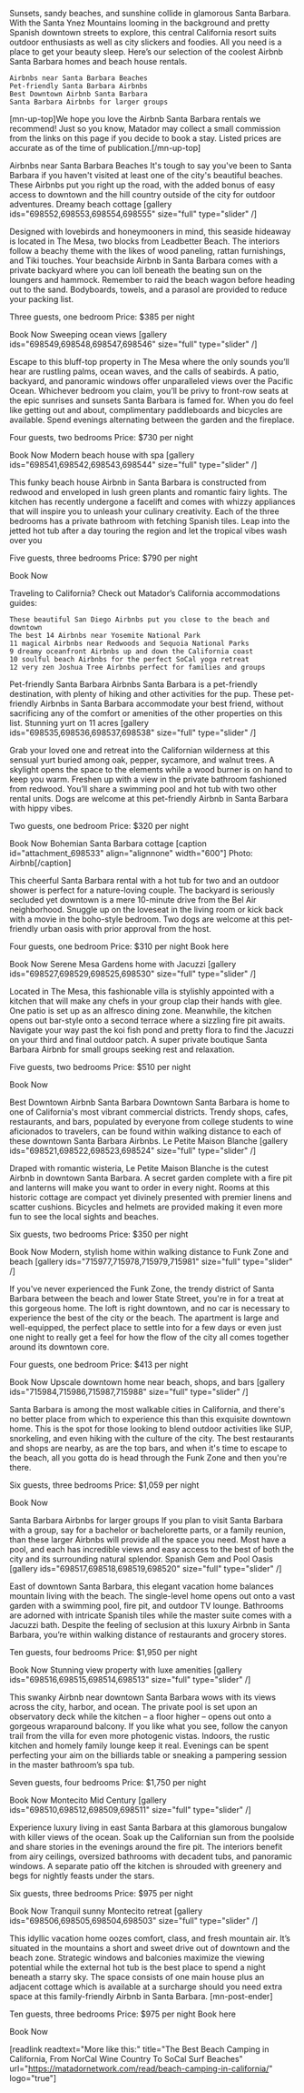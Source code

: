 Sunsets, sandy beaches, and sunshine collide in glamorous Santa Barbara. With the Santa Ynez Mountains looming in the background and pretty Spanish downtown streets to explore, this central California resort suits outdoor enthusiasts as well as city slickers and foodies. All you need is a place to get your beauty sleep. Here’s our selection of the coolest Airbnb Santa Barbara homes and beach house rentals.

 	Airbnbs near Santa Barbara Beaches
 	Pet-friendly Santa Barbara Airbnbs
 	Best Downtown Airbnb Santa Barbara
 	Santa Barbara Airbnbs for larger groups

[mn-up-top]We hope you love the Airbnb Santa Barbara rentals we recommend! Just so you know, Matador may collect a small commission from the links on this page if you decide to book a stay. Listed prices are accurate as of the time of publication.[/mn-up-top]

Airbnbs near Santa Barbara Beaches
It's tough to say you've been to Santa Barbara if you haven't visited at least one of the city's beautiful beaches. These Airbnbs put you right up the road, with the added bonus of easy access to downtown and the hill country outside of the city for outdoor adventures.
Dreamy beach cottage
[gallery ids="698552,698553,698554,698555" size="full" type="slider"  /]

Designed with lovebirds and honeymooners in mind, this seaside hideaway is located in The Mesa, two blocks from Leadbetter Beach. The interiors follow a beachy theme with the likes of wood paneling, rattan furnishings, and Tiki touches. Your beachside Airbnb in Santa Barbara comes with a private backyard where you can loll beneath the beating sun on the loungers and hammock. Remember to raid the beach wagon before heading out to the sand. Bodyboards, towels, and a parasol are provided to reduce your packing list.

Three guests, one bedroom
Price: $385 per night

Book Now
Sweeping ocean views
[gallery ids="698549,698548,698547,698546" size="full" type="slider"  /]

Escape to this bluff-top property in The Mesa where the only sounds you’ll hear are rustling palms, ocean waves, and the calls of seabirds. A patio, backyard, and panoramic windows offer unparalleled views over the Pacific Ocean. Whichever bedroom you claim, you’ll be privy to front-row seats at the epic sunrises and sunsets Santa Barbara is famed for. When you do feel like getting out and about, complimentary paddleboards and bicycles are available. Spend evenings alternating between the garden and the fireplace.

Four guests, two bedrooms
Price: $730 per night

Book Now
Modern beach house with spa
[gallery ids="698541,698542,698543,698544" size="full" type="slider"  /]

This funky beach house Airbnb in Santa Barbara is constructed from redwood and enveloped in lush green plants and romantic fairy lights. The kitchen has recently undergone a facelift and comes with whizzy appliances that will inspire you to unleash your culinary creativity. Each of the three bedrooms has a private bathroom with fetching Spanish tiles. Leap into the jetted hot tub after a day touring the region and let the tropical vibes wash over you

Five guests, three bedrooms
Price: $790 per night

Book Now

Traveling to California? Check out Matador’s California accommodations guides:

 	These beautiful San Diego Airbnbs put you close to the beach and downtown
 	The best 14 Airbnbs near Yosemite National Park
 	11 magical Airbnbs near Redwoods and Sequoia National Parks
 	9 dreamy oceanfront Airbnbs up and down the California coast
 	10 soulful beach Airbnbs for the perfect SoCal yoga retreat
 	12 very zen Joshua Tree Airbnbs perfect for families and groups



Pet-friendly Santa Barbara Airbnbs
Santa Barbara is a pet-friendly destination, with plenty of hiking and other activities for the pup. These pet-friendly Airbnbs in Santa Barbara accommodate your best friend, without sacrificing any of the comfort or amenities of the other properties on this list.
Stunning yurt on 11 acres
[gallery ids="698535,698536,698537,698538" size="full" type="slider"  /]

Grab your loved one and retreat into the Californian wilderness at this sensual yurt buried among oak, pepper, sycamore, and walnut trees. A skylight opens the space to the elements while a wood burner is on hand to keep you warm. Freshen up with a view in the private bathroom fashioned from redwood. You’ll share a swimming pool and hot tub with two other rental units. Dogs are welcome at this pet-friendly Airbnb in Santa Barbara with hippy vibes.

Two guests, one bedroom
Price: $320 per night

Book Now
Bohemian Santa Barbara cottage
[caption id="attachment_698533" align="alignnone" width="600"] Photo: Airbnb[/caption]

This cheerful Santa Barbara rental with a hot tub for two and an outdoor shower is perfect for a nature-loving couple. The backyard is seriously secluded yet downtown is a mere 10-minute drive from the Bel Air neighborhood. Snuggle up on the loveseat in the living room or kick back with a movie in the boho-style bedroom. Two dogs are welcome at this pet-friendly urban oasis with prior approval from the host.

Four guests, one bedroom
Price: $310 per night
Book here

Book Now
Serene Mesa Gardens home with Jacuzzi
[gallery ids="698527,698529,698525,698530" size="full" type="slider"  /]

Located in The Mesa, this fashionable villa is stylishly appointed with a kitchen that will make any chefs in your group clap their hands with glee. One patio is set up as an alfresco dining zone. Meanwhile, the kitchen opens out bar-style onto a second terrace where a sizzling fire pit awaits. Navigate your way past the koi fish pond and pretty flora to find the Jacuzzi on your third and final outdoor patch. A super private boutique Santa Barbara Airbnb for small groups seeking rest and relaxation.

Five guests, two bedrooms
Price: $510 per night

Book Now

Best Downtown Airbnb Santa Barbara
Downtown Santa Barbara is home to one of California's most vibrant commercial districts. Trendy shops, cafes, restaurants, and bars, populated by everyone from college students to wine aficionados to travelers, can be found within walking distance to each of these downtown Santa Barbara Airbnbs.
Le Petite Maison Blanche
[gallery ids="698521,698522,698523,698524" size="full" type="slider"  /]

Draped with romantic wisteria, Le Petite Maison Blanche is the cutest Airbnb in downtown Santa Barbara. A secret garden complete with a fire pit and lanterns will make you want to order in every night. Rooms at this historic cottage are compact yet divinely presented with premier linens and scatter cushions. Bicycles and helmets are provided making it even more fun to see the local sights and beaches.

Six guests, two bedrooms
Price: $350 per night

Book Now
Modern, stylish home within walking distance to Funk Zone and beach
[gallery ids="715977,715978,715979,715981" size="full" type="slider"  /]

If you've never experienced the Funk Zone, the trendy district of Santa Barbara between the beach and lower State Street, you're in for a treat at this gorgeous home. The loft is right downtown, and no car is necessary to experience the best of the city or the beach. The apartment is large and well-equipped, the perfect place to settle into for a few days or even just one night to really get a feel for how the flow of the city all comes together around its downtown core.

Four guests, one bedroom
Price: $413 per night

Book Now
Upscale downtown home near beach, shops, and bars
[gallery ids="715984,715986,715987,715988" size="full" type="slider"  /]

Santa Barbara is among the most walkable cities in California, and there's no better place from which to experience this than this exquisite downtown home. This is the spot for those looking to blend outdoor activities like SUP, snorkeling, and even hiking with the culture of the city. The best restaurants and shops are nearby, as are the top bars, and when it's time to escape to the beach, all you gotta do is head through the Funk Zone and then you're there.

Six guests, three bedrooms
Price: $1,059 per night

Book Now

Santa Barbara Airbnbs for larger groups
If you plan to visit Santa Barbara with a group, say for a bachelor or bachelorette parts, or a family reunion, than these larger Airbnbs will provide all the space you need. Most have a pool, and each has incredible views and easy access to the best of both the city and its surrounding natural splendor.
Spanish Gem and Pool Oasis
[gallery ids="698517,698518,698519,698520" size="full" type="slider"  /]

East of downtown Santa Barbara, this elegant vacation home balances mountain living with the beach. The single-level home opens out onto a vast garden with a swimming pool, fire pit, and outdoor TV lounge. Bathrooms are adorned with intricate Spanish tiles while the master suite comes with a Jacuzzi bath. Despite the feeling of seclusion at this luxury Airbnb in Santa Barbara, you’re within walking distance of restaurants and grocery stores.

Ten guests, four bedrooms
Price: $1,950 per night

Book Now
Stunning view property with luxe amenities
[gallery ids="698516,698515,698514,698513" size="full" type="slider"  /]

This swanky Airbnb near downtown Santa Barbara wows with its views across the city, harbor, and ocean. The private pool is set upon an observatory deck while the kitchen – a floor higher – opens out onto a gorgeous wraparound balcony. If you like what you see, follow the canyon trail from the villa for even more photogenic vistas. Indoors, the rustic kitchen and homely family lounge keep it real. Evenings can be spent perfecting your aim on the billiards table or sneaking a pampering session in the master bathroom’s spa tub.

Seven guests, four bedrooms
Price: $1,750 per night

Book Now
Montecito Mid Century
[gallery ids="698510,698512,698509,698511" size="full" type="slider"  /]

Experience luxury living in east Santa Barbara at this glamorous bungalow with killer views of the ocean. Soak up the Californian sun from the poolside and share stories in the evenings around the fire pit. The interiors benefit from airy ceilings, oversized bathrooms with decadent tubs, and panoramic windows. A separate patio off the kitchen is shrouded with greenery and begs for nightly feasts under the stars.

Six guests, three bedrooms
Price: $975 per night

Book Now
Tranquil sunny Montecito retreat
[gallery ids="698506,698505,698504,698503" size="full" type="slider"  /]

This idyllic vacation home oozes comfort, class, and fresh mountain air. It’s situated in the mountains a short and sweet drive out of downtown and the beach zone. Strategic windows and balconies maximize the viewing potential while the external hot tub is the best place to spend a night beneath a starry sky. The space consists of one main house plus an adjacent cottage which is available at a surcharge should you need extra space at this family-friendly Airbnb in Santa Barbara. [mn-post-ender]

Ten guests, three bedrooms
Price: $975 per night
Book here

Book Now

[readlink readtext="More like this:" title="The Best Beach Camping in California, From NorCal Wine Country To SoCal Surf Beaches" url="https://matadornetwork.com/read/beach-camping-in-california/" logo="true"]